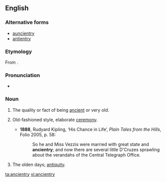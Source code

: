 ==English==

===Alternative forms===
* [[auncientry]] {{qualifier|obsolete}}
* [[antientry]] {{qualifier|obsolete}}

===Etymology===
From {{m|en|ancient}}.

===Pronunciation===
* {{IPA|/ˈeɪn.ʃən.tɹi/|lang=en}}

===Noun===
{{en-noun|ancientries}}

# {{lb|en|archaic}} The quality or fact of being [[ancient]] or very old.
# {{lb|en|archaic}} Old-fashioned style, elaborate [[ceremony]].
#* '''1888''', Rudyard Kipling, ‘His Chance in Life’, ''Plain Tales from the Hills'', Folio 2005, p. 58:
#*: So he and Miss Vezzis were married with great state and '''ancientry'''; and now there are several little D'Cruzes sprawling about the verandahs of the Central Telegraph Office.
# {{lb|en|archaic}} The olden days; [[antiquity]].

[[ta:ancientry]]
[[vi:ancientry]]